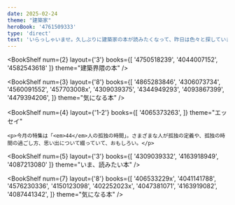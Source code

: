 ```yaml
---
date: 2025-02-24
theme: "建築家"
heroBook: '4761509333'
type: 'direct'
text: 'いらっしゃいませ。久しぶりに建築家の本が読みたくなって、昨日は色々と探していました。昔に比べると少なくはなっているかもしれませんが、おもしろそうな本はたくさんありますね。'
---
```



<BookShelf
    num={2}
    layout={'3'}
    books={[
      '4750518239',
      '4044007152',
      '4582543618'
    ]}
    theme="建築界隈の本"
  />

<BookShelf
    num={3}
    layout={'8'}
    books={[
      '4865283846',
      '4306073734',
      '4560091552',
      '457703008x',
      '4309039375',
      '4344949293',
      '4093867399',
      '4479394206',
    ]}
    theme="気になる本"
  />

<BookShelf
    num={4}
    layout={'1-2'}
    books={[
      '4065373263',
    ]}
    theme="エッセイ"
  >
    <p>今月の特集は「<em>44</em>人の孤独の時間」。さまざまな人が孤独の定義や、孤独の時間の過ごし方、思い出について綴っていて、おもしろい。</p>
  </BookShelf>

<BookShelf
    num={5}
    layout={'3'}
    books={[
      '4309039332',
      '4163918949',
      '4087213080'
    ]}
    theme="いま、読みたい本"
  />

<Note
  num={6}
  img="/img/poncho/IMG_8891.JPG"
  title="昨日の店長"
  text="誰よりも早く、食卓に現れた店長。大好きなバターをねだるも、まだパンは焼けていなかった。昼ごはんは十一時に催促。早め早めの行動を心がける店長だった。昼からはお日様をいっぱいに浴びて、一人ほかほかになってお昼寝してました。"
  />

<BookShelf
  num={7}
  layout={'8'}
  books={[
    '406533229x',
    '4041141788',
    '4576230336',
    '4150123098',
    '402252023x',
    '4047381071',
    '4163919082',
    '4087441342',
  ]}
  theme="気になる本"
/>